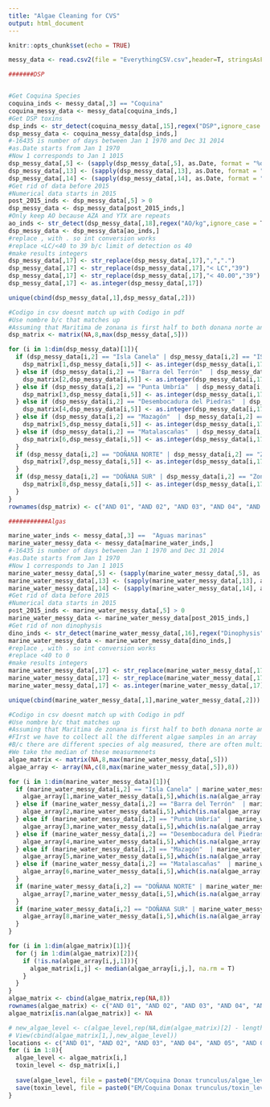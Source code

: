 ```yaml
---
title: "Algae Cleaning for CVS"
output: html_document
---
```


```r
knitr::opts_chunk$set(echo = TRUE)
```

```r
messy_data <- read.csv2(file = "EverythingCSV.csv",header=T, stringsAsFactors=FALSE, fileEncoding="latin1")

#######DSP 


#Get Coquina Species
coquina_inds <- messy_data[,3] == "Coquina"
coquina_messy_data <- messy_data[coquina_inds,]
#Get DSP toxins
dsp_inds <- str_detect(coquina_messy_data[,15],regex("DSP",ignore_case = T))
dsp_messy_data <- coquina_messy_data[dsp_inds,]
#-16435 is number of days between Jan 1 1970 and Dec 31 2014
#as.Date starts from Jan 1 1970
#Now 1 corresponds to Jan 1 1015
dsp_messy_data[,5] <- (sapply(dsp_messy_data[,5], as.Date, format = "%d-%m-%Y") + -16435)
dsp_messy_data[,13] <- (sapply(dsp_messy_data[,13], as.Date, format = "%d-%m-%Y") + -16435)
dsp_messy_data[,14] <- (sapply(dsp_messy_data[,14], as.Date, format = "%d-%m-%Y") + -16435)
#Get rid of data before 2015
#Numerical data starts in 2015 
post_2015_inds <- dsp_messy_data[,5] > 0
dsp_messy_data <- dsp_messy_data[post_2015_inds,]
#Only keep AO because AZA and YTX are repeats
ao_inds <- str_detect(dsp_messy_data[,18],regex("AO/kg",ignore_case = T))
dsp_messy_data <- dsp_messy_data[ao_inds,]
#replace , with . so int conversion works
#replace <LC/<40 to 39 b/c limit of detection os 40
#make results integers
dsp_messy_data[,17] <- str_replace(dsp_messy_data[,17],",",".")
dsp_messy_data[,17] <- str_replace(dsp_messy_data[,17],"< LC","39")
dsp_messy_data[,17] <- str_replace(dsp_messy_data[,17],"< 40.00","39")
dsp_messy_data[,17] <- as.integer(dsp_messy_data[,17])

unique(cbind(dsp_messy_data[,1],dsp_messy_data[,2]))

#Codigo in csv doesnt match up with Codigo in pdf
#Use nombre b/c that matches up 
#Assuming that Maritima de zonana is first half to both donana norte and donana sur
dsp_matrix <- matrix(NA,8,max(dsp_messy_data[,5]))

for (i in 1:dim(dsp_messy_data)[1]){
  if (dsp_messy_data[i,2] == "Isla Canela" | dsp_messy_data[i,2] == "ISLA CANELA"){
    dsp_matrix[1,dsp_messy_data[i,5]] <- as.integer(dsp_messy_data[i,17])
  } else if (dsp_messy_data[i,2] == "Barra del Terrón"  | dsp_messy_data[i,2] == "BARRA DEL TERRON"){
    dsp_matrix[2,dsp_messy_data[i,5]] <- as.integer(dsp_messy_data[i,17])
  } else if (dsp_messy_data[i,2] == "Punta Umbría"  | dsp_messy_data[i,2] == "PUNTA UMBRIA"){
    dsp_matrix[3,dsp_messy_data[i,5]] <- as.integer(dsp_messy_data[i,17])
  } else if (dsp_messy_data[i,2] == "Desembocadura del Piedras"  | dsp_messy_data[i,2] == "DESEMBOCADURA DEL PIEDRAS"){
    dsp_matrix[4,dsp_messy_data[i,5]] <- as.integer(dsp_messy_data[i,17])
  } else if (dsp_messy_data[i,2] == "Mazagón"  | dsp_messy_data[i,2] == "MAZAGON"){
    dsp_matrix[5,dsp_messy_data[i,5]] <- as.integer(dsp_messy_data[i,17])
  } else if (dsp_messy_data[i,2] == "Matalascañas"  | dsp_messy_data[i,2] == "MATALASCAÑAS"){
    dsp_matrix[6,dsp_messy_data[i,5]] <- as.integer(dsp_messy_data[i,17])
  } 
  if (dsp_messy_data[i,2] == "DOÑANA NORTE" | dsp_messy_data[i,2] == "Zona Marítima de Doñana"){
    dsp_matrix[7,dsp_messy_data[i,5]] <- as.integer(dsp_messy_data[i,17])
  } 
  if (dsp_messy_data[i,2] == "DOÑANA SUR" | dsp_messy_data[i,2] == "Zona Marítima de Doñana"){
    dsp_matrix[8,dsp_messy_data[i,5]] <- as.integer(dsp_messy_data[i,17])
  } 
}
rownames(dsp_matrix) <- c("AND 01", "AND 02", "AND 03", "AND 04", "AND 05", "AND 06", "AND 07", "AND 08")

###########Algas

marine_water_inds <- messy_data[,3] ==  "Aguas marinas"
marine_water_messy_data <- messy_data[marine_water_inds,]
#-16435 is number of days between Jan 1 1970 and Dec 31 2014
#as.Date starts from Jan 1 1970
#Now 1 corresponds to Jan 1 1015
marine_water_messy_data[,5] <- (sapply(marine_water_messy_data[,5], as.Date, format = "%d-%m-%Y") + -16435)
marine_water_messy_data[,13] <- (sapply(marine_water_messy_data[,13], as.Date, format = "%d-%m-%Y") + -16435)
marine_water_messy_data[,14] <- (sapply(marine_water_messy_data[,14], as.Date, format = "%d-%m-%Y") + -16435)
#Get rid of data before 2015
#Numerical data starts in 2015 
post_2015_inds <- marine_water_messy_data[,5] > 0
marine_water_messy_data <- marine_water_messy_data[post_2015_inds,]
#Get rid of non dinophysis
dino_inds <- str_detect(marine_water_messy_data[,16],regex("Dinophysis"))
marine_water_messy_data <- marine_water_messy_data[dino_inds,]
#replace , with . so int conversion works
#replace <40 to 0
#make results integers
marine_water_messy_data[,17] <- str_replace(marine_water_messy_data[,17],",",".")
marine_water_messy_data[,17] <- str_replace(marine_water_messy_data[,17],"< 40.00","0")
marine_water_messy_data[,17] <- as.integer(marine_water_messy_data[,17])

unique(cbind(marine_water_messy_data[,1],marine_water_messy_data[,2]))

#Codigo in csv doesnt match up with Codigo in pdf
#Use nombre b/c that matches up 
#Assuming that Maritima de zonana is first half to both donana norte and donana sur
#FIrst we have to collect all the different algae samples in an array
#B/c there are different species of alg measured, there are often multiple measurements on the same day
#We take the median of these measurmenets
algae_matrix <- matrix(NA,8,max(marine_water_messy_data[,5]))
algae_array <- array(NA,c(8,max(marine_water_messy_data[,5]),8))

for (i in 1:dim(marine_water_messy_data)[1]){
  if (marine_water_messy_data[i,2] == "Isla Canela" | marine_water_messy_data[i,2] == "ISLA CANELA"){
    algae_array[1,marine_water_messy_data[i,5],which(is.na(algae_array[1,marine_water_messy_data[i,5],]))[1]] <- as.integer(marine_water_messy_data[i,17])
  } else if (marine_water_messy_data[i,2] == "Barra del Terrón"  | marine_water_messy_data[i,2] == "BARRA DEL TERRON"){
    algae_array[2,marine_water_messy_data[i,5],which(is.na(algae_array[2,marine_water_messy_data[i,5],]))[1]] <- as.integer(marine_water_messy_data[i,17])
  } else if (marine_water_messy_data[i,2] == "Punta Umbría"  | marine_water_messy_data[i,2] == "PUNTA UMBRIA"){
    algae_array[3,marine_water_messy_data[i,5],which(is.na(algae_array[3,marine_water_messy_data[i,5],]))[1]] <- as.integer(marine_water_messy_data[i,17])
  } else if (marine_water_messy_data[i,2] == "Desembocadura del Piedras"  | marine_water_messy_data[i,2] == "DESEMBOCADURA DEL PIEDRAS"){
    algae_array[4,marine_water_messy_data[i,5],which(is.na(algae_array[4,marine_water_messy_data[i,5],]))[1]] <- as.integer(marine_water_messy_data[i,17])
  } else if (marine_water_messy_data[i,2] == "Mazagón"  | marine_water_messy_data[i,2] == "MAZAGON"){
    algae_array[5,marine_water_messy_data[i,5],which(is.na(algae_array[5,marine_water_messy_data[i,5],]))[1]] <- as.integer(marine_water_messy_data[i,17])
  } else if (marine_water_messy_data[i,2] == "Matalascañas"  | marine_water_messy_data[i,2] == "MATALASCAÑAS"){
    algae_array[6,marine_water_messy_data[i,5],which(is.na(algae_array[6,marine_water_messy_data[i,5],]))[1]] <- as.integer(marine_water_messy_data[i,17])
  }
  if (marine_water_messy_data[i,2] == "DOÑANA NORTE" | marine_water_messy_data[i,2] == "Zona Marítima de Doñana"){
    algae_array[7,marine_water_messy_data[i,5],which(is.na(algae_array[7,marine_water_messy_data[i,5],]))[1]] <- as.integer(marine_water_messy_data[i,17])
  }
  if (marine_water_messy_data[i,2] == "DOÑANA SUR" | marine_water_messy_data[i,2] == "Zona Marítima de Doñana"){
    algae_array[8,marine_water_messy_data[i,5],which(is.na(algae_array[8,marine_water_messy_data[i,5],]))[1]] <- as.integer(marine_water_messy_data[i,17])
  }
}

for (i in 1:dim(algae_matrix)[1]){
  for (j in 1:dim(algae_matrix)[2]){
    if (!is.na(algae_array[i,j,1])){
      algae_matrix[i,j] <- median(algae_array[i,j,], na.rm = T)
    }
  }
}
algae_matrix <- cbind(algae_matrix,rep(NA,8))
rownames(algae_matrix) <- c("AND 01", "AND 02", "AND 03", "AND 04", "AND 05", "AND 06", "AND 07", "AND 08")
algae_matrix[is.nan(algae_matrix)] <- NA

# new_algae_level <- c(algae_level,rep(NA,dim(algae_matrix)[2] - length(algae_level)))
# View(cbind(algae_matrix[1,],new_algae_level))
locations <- c("AND 01", "AND 02", "AND 03", "AND 04", "AND 05", "AND 06", "AND 07", "AND 08")
for (i in 1:8){
  algae_level <- algae_matrix[i,]
  toxin_level <- dsp_matrix[i,]
  
  save(algae_level, file = paste0("EM/Coquina Donax trunculus/algae_level_Coquina Donax trunculus ",locations[i],".rda"))
  save(toxin_level, file = paste0("EM/Coquina Donax trunculus/toxin_level_Coquina Donax trunculus ",locations[i],".rda"))
}


```
